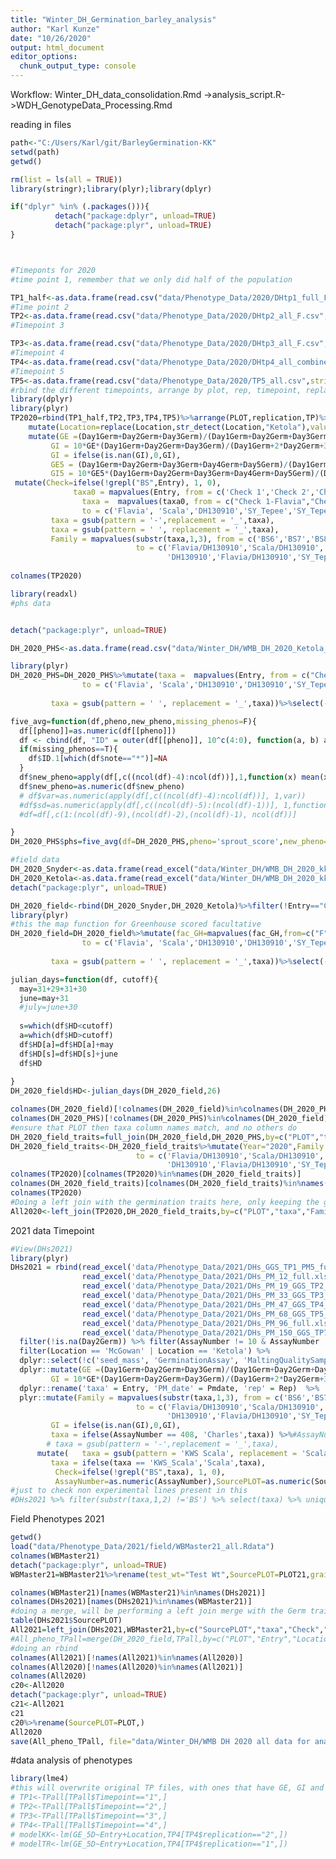 ```yaml
---
title: "Winter_DH_Germination_barley_analysis"
author: "Karl Kunze"
date: "10/26/2020"
output: html_document
editor_options: 
  chunk_output_type: console
---
```

Workflow:
Winter_DH_data_consolidation.Rmd ->analysis_script.R->WDH_GenotypeData_Processing.Rmd

reading in files
```r
path<-"C:/Users/Karl/git/BarleyGermination-KK"
setwd(path)
getwd()

rm(list = ls(all = TRUE))
library(stringr);library(plyr);library(dplyr)

if("dplyr" %in% (.packages())){
          detach("package:dplyr", unload=TRUE) 
          detach("package:plyr", unload=TRUE) 
} 



#Timeponts for 2020
#time point 1, remember that we only did half of the population

TP1_half<-as.data.frame(read.csv("data/Phenotype_Data/2020/DHtp1_full_F.csv",stringsAsFactors = FALSE))%>%select(Entry,PLOT,Full_sample,Sample_ID,replication,Day1Germ,Day2Germ,Day3Germ,Day4Germ,Day5Germ,kernels_remaining,Year,Location)%>%arrange(Sample_ID,replication)%>%mutate(PLOT=replace(PLOT,PLOT=="SN",13001),PLOT=replace(PLOT,PLOT=="SR",13002),PLOT=as.numeric(PLOT))%>%arrange(PLOT)%>%mutate(TP="TP1",PM_date=5)
#Time point 2
TP2<-as.data.frame(read.csv("data/Phenotype_Data/2020/DHtp2_all_F.csv",stringsAsFactors = FALSE))%>%select(Entry,PLOT,Full_sample,Sample_ID,replication,Day1Germ,Day2Germ,Day3Germ,Day4Germ,Day5Germ,kernels_remaining,Year,Location)%>%arrange(Sample_ID,replication)%>%mutate(PLOT = gsub("a","",PLOT),PLOT=replace(PLOT,PLOT=="SN",13001),PLOT=replace(PLOT,PLOT=="SR",13002),PLOT=as.numeric(PLOT))%>%arrange(PLOT)%>%mutate(TP="TP2",PM_date=19)
#Timepoint 3

TP3<-as.data.frame(read.csv("data/Phenotype_Data/2020/DHtp3_all_F.csv",stringsAsFactors = FALSE))%>%select(Entry,PLOT,Full_sample,Sample_ID,replication,Day1Germ,Day2Germ,Day3Germ,Day4Germ,Day5Germ,kernels_remaining,Year,Location)%>%arrange(Sample_ID,replication)%>%mutate(PLOT = gsub("a","",PLOT),PLOT=replace(PLOT,PLOT=="SN",13001),PLOT=replace(PLOT,PLOT=="SR",13002),PLOT=as.numeric(PLOT))%>%arrange(PLOT)%>%mutate(TP="TP3",PM_date=47)
#Timepoint 4
TP4<-as.data.frame(read.csv("data/Phenotype_Data/2020/DHtp4_all_combined_F.csv",stringsAsFactors = FALSE))%>%select(Entry,PLOT,Full_sample,Sample_ID,replication,Day1Germ,Day2Germ,Day3Germ,Day4Germ,Day5Germ,kernels_remaining,Year,Location)%>%arrange(Sample_ID,replication)%>%mutate(PLOT = gsub("a","",PLOT),PLOT=replace(PLOT,str_detect(PLOT,"SN-"),13001),PLOT=replace(PLOT,str_detect(PLOT,"SR-"),13002),PLOT=as.numeric(PLOT))%>%arrange(PLOT)%>%mutate(TP="TP4",PM_date=96)
#Timepoint 5 
TP5<-as.data.frame(read.csv("data/Phenotype_Data/2020/TP5_all.csv",stringsAsFactors = FALSE))%>%select(Entry,PLOT,Full_sample,Sample_ID,replication,Day1Germ,Day2Germ,Day3Germ,Day4Germ,Day5Germ,kernels_remaining,Year,Location)%>%arrange(Sample_ID,replication)%>%mutate(PLOT = gsub("a","",PLOT),PLOT=replace(PLOT,str_detect(PLOT,"SN-"),13001),PLOT=replace(PLOT,str_detect(PLOT,"SR-"),13002),PLOT=as.numeric(PLOT))%>%arrange(PLOT)%>%mutate(TP="TP5",PM_date=152)
#rbind the different timepoints, arrange by plot, rep, timepoint, replace location names and add the GE/GI calculations. Year is already included
library(dplyr)
library(plyr)
TP2020=rbind(TP1_half,TP2,TP3,TP4,TP5)%>%arrange(PLOT,replication,TP)%>%
    mutate(Location=replace(Location,str_detect(Location,"Ketola"),values="Ketola2020"),Location=replace(Location,str_detect(Location,"Snyder"),"Snyder2020"))%>%
    mutate(GE =(Day1Germ+Day2Germ+Day3Germ)/(Day1Germ+Day2Germ+Day3Germ+Day4Germ+Day5Germ+kernels_remaining),
         GI = 10*GE*(Day1Germ+Day2Germ+Day3Germ)/(Day1Germ+2*Day2Germ+3*Day3Germ),
         GI = ifelse(is.nan(GI),0,GI),
         GE5 = (Day1Germ+Day2Germ+Day3Germ+Day4Germ+Day5Germ)/(Day1Germ+Day2Germ+Day3Germ+Day4Germ+Day5Germ+kernels_remaining),
         GI5 = 10*GE5*(Day1Germ+Day2Germ+Day3Germ+Day4Germ+Day5Germ)/(Day1Germ+Day2Germ*2+Day3Germ*3+Day4Germ*4+Day5Germ*5))%>%
 mutate(Check=ifelse(!grepl("BS",Entry), 1, 0),
              taxa0 = mapvalues(Entry, from = c('Check 1','Check 2','Check 3','Check 4','Check 5','Check 6'),to = c('Flavia', 'Scala','DH130910','SY_Tepee','Wintmalt','Charles')),
                taxa =  mapvalues(taxa0, from = c("Check 1-Flavia","Check 2-Scala","Check 3-DH130910","Check 3-SY Tepee","Check 4-SY Tepee","Check 5-Wintmalt","Check 6-Charles"),
                to = c('Flavia', 'Scala','DH130910','SY_Tepee','SY_Tepee','Wintmalt','Charles')),
         taxa = gsub(pattern = '-',replacement = '_',taxa),
         taxa = gsub(pattern = ' ', replacement = '_',taxa),
         Family = mapvalues(substr(taxa,1,3), from = c('BS6','BS7','BS8','BS9','DH1','Fla','SY_','Sca','Win','KWS'), 
                            to = c('Flavia/DH130910','Scala/DH130910','SY_Tepee/DH130910','Wintmalt/DH130910',
                                   'DH130910','Flavia/DH130910','SY_Tepee/DH130910','Scala/DH130910','Wintmalt/DH130910','Scala/DH130910')))%>%select(-taxa0)%>%mutate(Year=as.factor(Year))
                
colnames(TP2020)

library(readxl)
#phs data


detach("package:plyr", unload=TRUE)

DH_2020_PHS<-as.data.frame(read.csv("data/Winter_DH/WMB_DH_2020_Ketola_PHS.csv",stringsAsFactors = TRUE))%>%rename(sprout_score=Sprout.Score)%>%select(Entry,PLOT,sprout_score)%>%mutate(sprout_score=as.character(sprout_score),sprout_score=replace(sprout_score,sprout_score=="0","00000"))%>%na.omit()%>%arrange(PLOT)

library(plyr)
DH_2020_PHS=DH_2020_PHS%>%mutate(taxa =  mapvalues(Entry, from = c("Check 1-Flavia","Check 2-Scala","Check 3-DH130910","Check 3-DH130911","Check 4-SY Tepee","Check 5-Wintmalt","Check 6-Charles"),
                to = c('Flavia', 'Scala','DH130910','DH130910','SY_Tepee','Wintmalt','Charles')),
 
         taxa = gsub(pattern = ' ', replacement = '_',taxa))%>%select(-Entry)

five_avg=function(df,pheno,new_pheno,missing_phenos=F){
  df[[pheno]]=as.numeric(df[[pheno]])
  df <- cbind(df, "ID" = outer(df[[pheno]], 10^c(4:0), function(a, b) a %/% b %% 10))
  if(missing_phenos==T){
    df$ID.1[which(df$note=="*")]=NA
  }
  df$new_pheno=apply(df[,c((ncol(df)-4):ncol(df))],1,function(x) mean(x, na.rm=T))
  df$new_pheno=as.numeric(df$new_pheno)
  # df$var=as.numeric(apply(df[,c((ncol(df)-4):ncol(df))], 1,var))
  #df$sd=as.numeric(apply(df[,c((ncol(df)-5):(ncol(df)-1))], 1,function(x) sd(x, na.rm=T)))
  #df=df[,c(1:(ncol(df)-9),(ncol(df)-2),(ncol(df)-1), ncol(df))]

}
DH_2020_PHS$phs=five_avg(df=DH_2020_PHS,pheno='sprout_score',new_pheno='phs')

#field data
DH_2020_Snyder<-as.data.frame(read_excel("data/Winter_DH/WMB_DH_2020_kkGit.xlsx",sheet = "Snyder"))
DH_2020_Ketola<-as.data.frame(read_excel("data/Winter_DH/WMB_DH_2020_kkGit.xlsx",sheet = "Ketola"))
detach("package:plyr", unload=TRUE)

DH_2020_field<-rbind(DH_2020_Snyder,DH_2020_Ketola)%>%filter(!Entry=="Check 7-Erie")%>%select(Entry,PLOT,mass,Facultative_Greenhouse,Facultative_Spring_planted,wh_percent,Scald,HD,Ht,PM)%>%rename(fac_GH=Facultative_Greenhouse,fac_field=Facultative_Spring_planted,ws_percent=wh_percent,scald=Scald)%>%mutate(scald=as.numeric(scald),HD=as.numeric(HD),Ht=as.numeric(Ht),PM=as.numeric(PM),Year=as.factor(Year))%>%mutate(fac_field=replace(fac_field,str_detect(fac_field,"W"),"Winter"),fac_field=na_if(fac_field,"Missing"))
library(plyr)
#this the map function for Greenhouse scored facultative
DH_2020_field=DH_2020_field%>%mutate(fac_GH=mapvalues(fac_GH,from=c("F","H","H?","H1","MP","N","N?","W"),to=c("Fac","Fac","Winter","Winter","Winter","Winter","Winter","Winter")))%>%mutate(taxa =  mapvalues(Entry, from = c("Check 1-Flavia","Check 2-Scala","Check 3-DH130910","Check 3-DH130911","Check 4-SY Tepee","Check 4-Sy Tepee","Check 5-Wintmalt","Check 6-Charles"),
                to = c('Flavia', 'Scala','DH130910','DH130910','SY_Tepee',"SY_Tepee",'Wintmalt','Charles')),
 
         taxa = gsub(pattern = ' ', replacement = '_',taxa))%>%select(-Entry)

julian_days=function(df, cutoff){
  may=31+29+31+30
  june=may+31
  #july=june+30
  
  s=which(df$HD<cutoff)
  a=which(df$HD>cutoff)
  df$HD[a]=df$HD[a]+may
  df$HD[s]=df$HD[s]+june
  df$HD
  
}
DH_2020_field$HD<-julian_days(DH_2020_field,26)

colnames(DH_2020_field)[!colnames(DH_2020_field)%in%colnames(DH_2020_PHS)]
colnames(DH_2020_PHS)[!colnames(DH_2020_PHS)%in%colnames(DH_2020_field)]
#ensure that PLOT then taxa column names match, and no others do
DH_2020_field_traits=full_join(DH_2020_field,DH_2020_PHS,by=c("PLOT","taxa"))
DH_2020_field_traits<-DH_2020_field_traits%>%mutate(Year="2020",Family = mapvalues(substr(taxa,1,3), from = c('BS6','BS7','BS8','BS9','DH1','Fla','SY_','Sca','Win','KWS','Cha'), 
                            to = c('Flavia/DH130910','Scala/DH130910','SY_Tepee/DH130910','Wintmalt/DH130910',
                                   'DH130910','Flavia/DH130910','SY_Tepee/DH130910','Scala/DH130910','Wintmalt/DH130910','Scala/DH130910','Charles')))
colnames(TP2020)[colnames(TP2020)%in%names(DH_2020_field_traits)]
colnames(DH_2020_field_traits)[colnames(DH_2020_field_traits)%in%names(TP2020)]
colnames(TP2020)
#Doing a left join with the germination traits here, only keeping the germination related lines
All2020<-left_join(TP2020,DH_2020_field_traits,by=c("PLOT","taxa","Family","Year"))

```
2021 data
Timepoint
```r
#View(DHs2021)
library(plyr)
DHs2021 = rbind(read_excel('data/Phenotype_Data/2021/DHs_GGS_TP1_PM5_full.xlsx') %>% mutate(notes = NA, TP = 'TP1'),
                read_excel('data/Phenotype_Data/2021/DHs_PM_12_full.xlsx')%>% mutate(notes = NA,TP = 'TP1.5'),
                read_excel('data/Phenotype_Data/2021/DHs_PM_19_GGS_TP2_full.xlsx') %>% mutate(notes = NA, TP = 'TP2'),
                read_excel('data/Phenotype_Data/2021/DHs_PM_33_GGS_TP3_full.xlsx') %>% mutate(TP = 'TP2.5'),
                read_excel('data/Phenotype_Data/2021/DHs_PM_47_GGS_TP4_full.xlsx') %>% mutate(TP = 'TP3'),
                read_excel('data/Phenotype_Data/2021/DHs_PM_68_GGS_TP5_full.xlsx')%>% mutate(TP='TP3.5'),
                read_excel('data/Phenotype_Data/2021/DHs_PM_96_full.xlsx') %>% mutate(TP = 'TP4'),
                read_excel('data/Phenotype_Data/2021/DHs_PM_150_GGS_TP7_full.xlsx') %>% mutate(Pmdate = 152,notes = NA,TP = 'TP5')) %>%
  filter(!is.na(Day2Germ)) %>% filter(AssayNumber != 10 & AssayNumber != 318 & AssayNumber != 190) %>% #These look to be contamination
  filter(Location == 'McGowan' | Location == 'Ketola') %>%
  dplyr::select(!c('seed_mass', 'GerminationAssay', 'MaltingQualitySampling')) %>%
  dplyr::mutate(GE =(Day1Germ+Day2Germ+Day3Germ)/(Day1Germ+Day2Germ+Day3Germ+Day4Germ+KernelsLeft),
         GI = 10*GE*(Day1Germ+Day2Germ+Day3Germ)/(Day1Germ+2*Day2Germ+3*Day3Germ), Rep = as.factor(Rep)) %>%
  dplyr::rename('taxa' = Entry, 'PM_date' = Pmdate, 'rep' = Rep)  %>%
  plyr::mutate(Family = mapvalues(substr(taxa,1,3), from = c('BS6','BS7','BS8','BS9','DH1','Fla','SY_','KWS','Win'), 
                            to = c('Flavia/DH130910','Scala/DH130910','SY_Tepee/DH130910','Wintmalt/DH130910',
                                   'DH130910','Flavia/DH130910','SY_Tepee/DH130910','Scala/DH130910','Wintmalt/DH130910')),
         GI = ifelse(is.nan(GI),0,GI), 
         taxa = ifelse(AssayNumber == 408, 'Charles',taxa)) %>%#AssayNumber 408 is 'Charles' not the entry it claims to be!
        # taxa = gsub(pattern = '-',replacement = '_',taxa), 
      mutate(   taxa = gsub(pattern = 'KWS Scala', replacement = 'Scala',taxa),
         taxa = ifelse(taxa == 'KWS_Scala','Scala',taxa),
          Check=ifelse(!grepl("BS",taxa), 1, 0),
          AssayNumber=as.numeric(AssayNumber),SourcePLOT=as.numeric(SourcePLOT))%>%arrange(SourcePLOT)
#just to check non experimental lines present in this
#DHs2021 %>% filter(substr(taxa,1,2) !='BS') %>% select(taxa) %>% unique()

```
Field Phenotypes 2021
```r
getwd()
load("data/Phenotype_Data/2021/field/WBMaster21_all.Rdata")
colnames(WBMaster21)
detach("package:plyr", unload=TRUE)
WBMaster21=WBMaster21%>%rename(test_wt="Test Wt",SourcePLOT=PLOT21,grain_name="GRAIN NAME",ws_percent=ws,PowderyMildew="PoweryMildew")%>%select(Entry,SourcePLOT,Location,Year,Check,Row,Column,kgha,ws_percent,frost_damage,HD_date,TP_date,Maturity_date,Ht,Lodging,phs,Scald,SB,PowderyMildew)%>%mutate(HD_date=as.numeric(format(WBMaster21$HD_date, "%j")),TP_date=as.numeric(format(WBMaster21$TP_date, "%j")))%>%mutate(taxa=gsub("KWS Scala","Scala",Entry))%>%select(-Entry)

colnames(WBMaster21)[names(WBMaster21)%in%names(DHs2021)]
colnames(DHs2021)[names(DHs2021)%in%names(WBMaster21)]
#doing a merge, will be performing a left join merge with the Germ traits first. For this study we're not interested in lines that were not assayed for germination and/or malting quality
table(DHs2021$SourcePLOT)
All2021=left_join(DHs2021,WBMaster21,by=c("SourcePLOT","taxa","Check","Location","Year"))
#All_pheno_TPall=merge(DH_2020_field,TPall,by=c("PLOT","Entry","Location","Year"),all =TRUE)
#doing an rbind
colnames(All2021)[!names(All2021)%in%names(All2020)]
colnames(All2020)[!names(All2020)%in%names(All2021)]
colnames(All2020)
c20<-All2020
detach("package:plyr", unload=TRUE)
c21<-All2021
c21
c20%>%rename(SourcePLOT=PLOT,)
All2020
save(All_pheno_TPall, file="data/Winter_DH/WMB DH 2020 all data for analysis.RData")

```
#data analysis of phenotypes
```r
library(lme4)
#this will overwrite original TP files, with ones that have GE, GI and GIscale calculated
# TP1<-TPall[TPall$Timepoint=="1",]
# TP2<-TPall[TPall$Timepoint=="2",]
# TP3<-TPall[TPall$Timepoint=="3",]
# TP4<-TPall[TPall$Timepoint=="4",]
# modelKK<-lm(GE_5D~Entry+Location,TP4[TP4$replication=="2",])
# modelTR<-lm(GE_5D~Entry+Location,TP4[TP4$replication=="1",])



```



